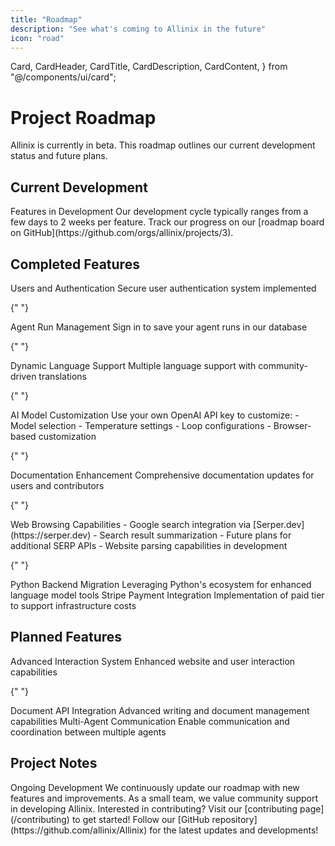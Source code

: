 ```yaml
---
title: "Roadmap"
description: "See what's coming to Allinix in the future"
icon: "road"
---
```


  Card,
  CardHeader,
  CardTitle,
  CardDescription,
  CardContent,
} from "@/components/ui/card";

# Project Roadmap

<Callout type="info">
  Allinix is currently in beta. This roadmap outlines our current development
  status and future plans.
</Callout>

## Current Development

<Card className="mb-6">
  <CardHeader>
    <CardTitle>Features in Development</CardTitle>
    <CardDescription>
      Our development cycle typically ranges from a few days to 2 weeks per
      feature. Track our progress on our [roadmap board on
      GitHub](https://github.com/orgs/allinix/projects/3).
    </CardDescription>
  </CardHeader>
</Card>

## Completed Features

<div className="grid gap-6">
  <Card>
    <CardHeader>
      <CardTitle>Users and Authentication</CardTitle>
      <CardDescription>
        Secure user authentication system implemented
      </CardDescription>
    </CardHeader>
  </Card>

{" "}

<Card>
  <CardHeader>
    <CardTitle>Agent Run Management</CardTitle>
    <CardDescription>
      Sign in to save your agent runs in our database
    </CardDescription>
  </CardHeader>
</Card>

{" "}

<Card>
  <CardHeader>
    <CardTitle>Dynamic Language Support</CardTitle>
    <CardDescription>
      Multiple language support with community-driven translations
    </CardDescription>
  </CardHeader>
</Card>

{" "}

<Card>
  <CardHeader>
    <CardTitle>AI Model Customization</CardTitle>
    <CardDescription>
      Use your own OpenAI API key to customize: - Model selection - Temperature
      settings - Loop configurations - Browser-based customization
    </CardDescription>
  </CardHeader>
</Card>

{" "}

<Card>
  <CardHeader>
    <CardTitle>Documentation Enhancement</CardTitle>
    <CardDescription>
      Comprehensive documentation updates for users and contributors
    </CardDescription>
  </CardHeader>
</Card>

{" "}

<Card>
  <CardHeader>
    <CardTitle>Web Browsing Capabilities</CardTitle>
    <CardDescription>
      - Google search integration via [Serper.dev](https://serper.dev) - Search
      result summarization - Future plans for additional SERP APIs - Website
      parsing capabilities in development
    </CardDescription>
  </CardHeader>
</Card>

{" "}

<Card>
  <CardHeader>
    <CardTitle>Python Backend Migration</CardTitle>
    <CardDescription>
      Leveraging Python's ecosystem for enhanced language model tools
    </CardDescription>
  </CardHeader>
</Card>

  <Card>
    <CardHeader>
      <CardTitle>Stripe Payment Integration</CardTitle>
      <CardDescription>
        Implementation of paid tier to support infrastructure costs
      </CardDescription>
    </CardHeader>
  </Card>
</div>

## Planned Features

<div className="grid gap-6 mt-6">
  <Card>
    <CardHeader>
      <CardTitle>Advanced Interaction System</CardTitle>
      <CardDescription>
        Enhanced website and user interaction capabilities
      </CardDescription>
    </CardHeader>
  </Card>

{" "}

<Card>
  <CardHeader>
    <CardTitle>Document API Integration</CardTitle>
    <CardDescription>
      Advanced writing and document management capabilities
    </CardDescription>
  </CardHeader>
</Card>

  <Card>
    <CardHeader>
      <CardTitle>Multi-Agent Communication</CardTitle>
      <CardDescription>
        Enable communication and coordination between multiple agents
      </CardDescription>
    </CardHeader>
  </Card>
</div>

## Project Notes

<Card className="mt-6">
  <CardHeader>
    <CardTitle>Ongoing Development</CardTitle>
    <CardDescription>
      We continuously update our roadmap with new features and improvements. As
      a small team, we value community support in developing Allinix. Interested
      in contributing? Visit our [contributing page](/contributing) to get
      started!
    </CardDescription>
  </CardHeader>
</Card>

<Callout type="success" className="mt-6">
  Follow our [GitHub repository](https://github.com/allinix/Allinix) for the
  latest updates and developments!
</Callout>
